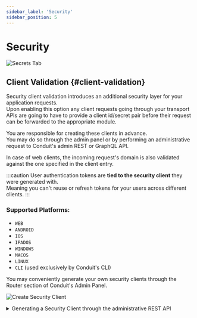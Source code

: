 ```yaml
---
sidebar_label: 'Security'
sidebar_position: 5
---
```


# Security

<div style={{textAlign: 'center'}}>

![Secrets Tab](/v0.15/modules/router/admin/security_client_view.png)

</div>


## Client Validation {#client-validation}

Security client validation introduces an additional security layer for your application requests.<br />
Upon enabling this option any client requests going through your transport APIs are going to have to provide a
client id/secret pair before their request can be forwarded to the appropriate module.

You are responsible for creating these clients in advance.<br />
You may do so through the admin panel or by performing an administrative request to Conduit's admin REST or GraphQL API.

In case of web clients, the incoming request's domain is also validated against the one specified in the client entry.

:::caution
User authentication tokens are **tied to the security client** they were generated with.<br />
Meaning you can't reuse or refresh tokens for your users across different clients.
:::

### Supported Platforms:

<!-- TODO: Screenshots + explanation on how to create these from UI -->

- `WEB`
- `ANDROID`
- `IOS`
- `IPADOS`
- `WINDOWS`
- `MACOS`
- `LINUX`
- `CLI` (used exclusively by Conduit's CLI)

You may conveniently generate your own security clients through the Router section of Conduit's Admin Panel.

<div style={{textAlign: 'center'}}>

![Create Security Client](/v0.15/modules/router/admin/security_client_create.png)

</div>

<details>
<summary>Generating a Security Client through the administrative REST API</summary>

**Security clients are generated using an administrative request.**<br />
As such, your request's `Authorization` header should contain an admin access token.

``` bash title="Request"

    curl --location --request POST 'http://localhost:3030/security/client/' \
        --header 'Authorization: Bearer eyJhbGciOiJIUzI1NiIsInR5cCI6IkpXVCJ9.eyJpZCI6IjYyMmYxZGQ5NThkZDIwMDAxNzgwNWVmYyIsImlhdCI6MTY0NzM0MjMwMiwiZXhwIjoxNjQ3NDE0MzAyfQ.trHYfxt9Wf6ohgi5PWez-dZEDaQSBBR6wu2PINveQmI' \
        --header 'masterkey: M4ST3RK3Y' \
        --header 'Content-Type: application/json' \
        --data-raw '{
        "platform": "ANDROID"
    }'
```
 ``` json title="Response"
    {
        "id": "6242b88a10a0990182773840",
        "clientId": "1c0d06679f837c3958fba2724b51dc",
        "clientSecret": "9ffd3a9041bff6aabff5fa81df8175c2406baaca6c417a165f5b66a9ad1c1e4408bc4aad895126ddc0ee007332aacf842f63ebc68eddc304a902a3f8867e9902",
        "platform": "ANDROID"
    }
 ```
</details>
